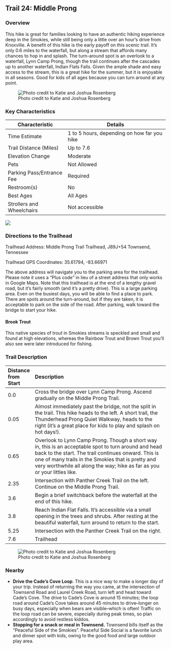 ## Trail 24: Middle Prong

### Overview

This hike is great for families looking to have an authentic hiking experience deep in the Smokies, while still being only a little over an hour's drive from Knoxville. A benefit of this hike is the early payoff on this scenic trail. It's only 0.6 miles to the waterfall, but along a stream that affords many chances to hop in and splash. The turn-around spot is an overlook to a waterfall, Lynn Camp Prong, though the trail continues after the cascades up to another waterfall, Indian Flats Falls. Given the ample shade and easy access to the stream, this is a great hike for the summer, but it is enjoyable in all seasons. Good for kids of all ages because you can turn around at any point.

![Photo credit to Katie and Joshua Rosenberg](img/trail-24-figure-01.jpg)

### Key Characteristics

| **Characteristic**        | **Details**                                 |
|---------------------------|---------------------------------------------|
| Time Estimate             | 1 to 5 hours, depending on how far you hike |
| Trail Distance (Miles)    | Up to 7.6                                   |
| Elevation Change          | Moderate                                    |
| Pets                      | Not Allowed                                 |
| Parking Pass/Entrance Fee | Required                                    |
| Restroom(s)               | No                                          |
| Best Ages                 | All Ages                                    |
| Strollers and Wheelchairs | Not accessible                              |

![](maps/trail-24-map.jpeg)

### Directions to the Trailhead

Trailhead Address: Middle Prong Trail Trailhead, J89J+54 Townsend, Tennessee

Trailhead GPS Coordinates: 35.61794, -83.66971

The above address will navigate you to the parking area for the trailhead. Please note it uses a "Plus code" in lieu of a street address that only works in Google Maps. Note that this trailhead is at the end of a lengthy gravel road, but it's fairly smooth (and it's a pretty drive). This is a large parking area. Even on the busiest days, you will be able to find a place to park. There are spots around the turn-around, but if they are taken, it is acceptable to park on the side of the road. After parking, walk toward the bridge to start your hike.

::: {.callout-note appearance="simple" icon="true"}
#### Brook Trout

This native species of trout in Smokies streams is speckled and small and found at high elevations, whereas the Rainbow Trout and Brown Trout you'll also see were later introduced for fishing.
:::

### Trail Description

| Distance from Start | Description                                                                                                                                                                                                                                                                                    |
|:--------------------|:-----------------------------------------------------------------------------------------------------------------------------------------------------------------------------------------------------------------------------------------------------------------------------------------------|
| 0.0                 | Cross the bridge over Lynn Camp Prong. Ascend gradually on the Middle Prong Trail.                                                                                                                                                                                                             |
| 0.05                | Almost immediately past the bridge, not the split in the trail. This hike heads to the left. A short trail, the Thunderhead Prong Quiet Walkway, heads to the right (it's a great place for kids to play and splash on hot days!).                                                             |
| 0.65                | Overlook to Lynn Camp Prong. Though a short way in, this is an acceptable spot to turn around and head back to the start. The trail continues onward. This is one of many trails in the Smokies that is pretty and very worthwhile all along the way; hike as far as you or your littles like. |
| 2.35                | Intersection with Panther Creek Trail on the left. Continue on the Middle Prong Trail.                                                                                                                                                                                                         |
| 3.6                 | Begin a brief switchback before the waterfall at the end of this hike.                                                                                                                                                                                                                         |
| 3.8                 | Reach Indian Flat Falls. It's accessible via a small opening in the trees and shrubs. After resting at the beautiful waterfall, turn around to return to the start.                                                                                                                            |
| 5.25                | Intersection with the Panther Creek Trail on the right.                                                                                                                                                                                                                                        |
| 7.6                 | Trailhead                                                                                                                                                                                                                                                                                      |

![Photo credit to Katie and Joshua Rosenberg](img/jo-middle-prong.jpg)

### Nearby

-   **Drive the Cade's Cove Loop**. This is a nice way to make a longer day of your trip. Instead of returning the way you came, at the intersection of Townsend Road and Laurel Creek Road, turn left and head toward Cade's Cove. The drive to Cade's Cove is around 15 minutes; the loop road around Cade's Cove takes around 45 minutes to drive--longer on busy days, especially when bears are visible--which is often! Traffic on the loop road can be severe, especially during peak times, so plan accordingly to avoid restless kiddos.
-   **Stopping for a snack or meal in Townsend.** Townsend bills itself as the "Peaceful Side of the Smokies". Peaceful Side Social is a favorite lunch and dinner spot with kids, owing to the good food and large outdoor play area.
